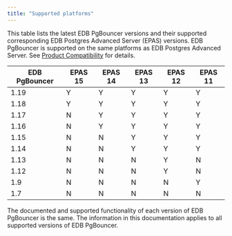 ```yaml
---
title: "Supported platforms"
---
```



This table lists the latest EDB PgBouncer versions and their supported corresponding EDB Postgres Advanced Server (EPAS) versions. EDB PgBouncer is supported on the same platforms as EDB Postgres Advanced Server. See [Product Compatibility](https://www.enterprisedb.com/platform-compatibility#epas) for details.

| EDB PgBouncer | EPAS 15  | EPAS 14 | EPAS 13 | EPAS 12 | EPAS 11 |   
| ------------- | -------  | ------- | ------- | ------- | ------- |   
| 1.19          | Y        | Y       | Y       | Y       | Y       |   
| 1.18          | Y        | Y       | Y       | Y       | Y       |   
| 1.17          | N        | Y       | Y       | Y       | Y       |   
| 1.16          | N        | Y       | Y       | Y       | Y       |   
| 1.15          | N        | N       | Y       | Y       | Y       |   
| 1.14          | N        | N       | Y       | Y       | Y       |   
| 1.13          | N        | N       | N       | Y       | N       |   
| 1.12          | N        | N       | N       | Y       | N       |   
| 1.9           | N        | N       | N       | N       | Y       |   
| 1.7           |  N        | N       | N       | N       | N       |   


The documented and supported functionality of each version of EDB PgBouncer is the same. The information in this documentation applies to all supported versions of EDB PgBouncer.
